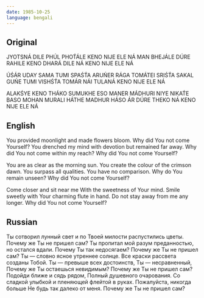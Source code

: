 ```yaml
---
date: 1985-10-25
language: bengali
---
```


## Original

JYOTSNÁ DILE PHÚL PHOT́ÁLE
KENO NIJE ELE NÁ
MAN BHEJÁLE DÚRE RAHILE
KENO DHARÁ DILE NÁ
KENO NIJE ELE NÁ

ÚŚÁR UDAY SAMA TUMI SPAŚT́A
ARUŃER RÁGA TOMÁTEI SRIŚT́A
SAKAL GUŃE TUMI VISHŚT́A
TOMÁR NÁI TULANÁ
KENO NIJE ELE NÁ

ALAKŚYE KENO THÁKO SUMUKHE ESO
MANER MÁDHURI NIYE NIKAT́E BASO
MOHAN MURALI HÁTHE MADHUR HÁSO
ÁR DÚRE THEKO NÁ
KENO NIJE ELE NÁ

## English

You provided moonlight
and made flowers bloom.
Why did You not come Yourself?
You drenched my mind
with devotion but remained far away.
Why did You not come within my reach?
Why did You not come Yourself?

You are as clear as the morning sun.
You create the colour of the crimson dawn.
You surpass all qualities.
You have no comparison.
Why do You remain unseen?
Why did You not come Yourself?

Come closer and sit near me
With the sweetness of Your mind.
Smile sweetly with Your charming flute in hand.
Do not stay away from me any longer.
Why did You not come Yourself?

## Russian

Ты сотворил лунный свет и по Твоей милости распустились цветы.
Почему же Ты не пришел сам?
Ты пропитал мой разум преданностью, но остался вдали.
Почему Ты так недосягаем?
Почему же Ты не пришел сам?
Ты — словно ясное утреннее солнце.
Все краски рассвета созданы Тобой.
Ты — превыше всех достоинств,
Ты — несравненный,
Почему же Ты остаешься невидимым?
Почему же Ты не пришел сам?
Подойди ближе и сядь рядом,
Полный душевного очарования.
Со сладкой улыбкой и пленяющей флейтой в руках.
Пожалуйста, никогда больше
Не будь так далеко от меня.
Почему же Ты не пришел сам?
